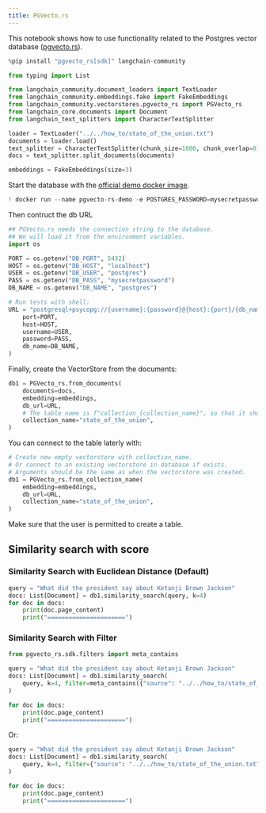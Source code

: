 ```yaml
---
title: PGVecto.rs
---
```


This notebook shows how to use functionality related to the Postgres vector database ([pgvecto.rs](https://github.com/tensorchord/pgvecto.rs)).

```python
%pip install "pgvecto_rs[sdk]" langchain-community
```

```python
from typing import List

from langchain_community.document_loaders import TextLoader
from langchain_community.embeddings.fake import FakeEmbeddings
from langchain_community.vectorstores.pgvecto_rs import PGVecto_rs
from langchain_core.documents import Document
from langchain_text_splitters import CharacterTextSplitter
```

```python
loader = TextLoader("../../how_to/state_of_the_union.txt")
documents = loader.load()
text_splitter = CharacterTextSplitter(chunk_size=1000, chunk_overlap=0)
docs = text_splitter.split_documents(documents)

embeddings = FakeEmbeddings(size=3)
```

Start the database with the [official demo docker image](https://github.com/tensorchord/pgvecto.rs#installation).

```python
! docker run --name pgvecto-rs-demo -e POSTGRES_PASSWORD=mysecretpassword -p 5432:5432 -d tensorchord/pgvecto-rs:latest
```

Then contruct the db URL

```python
## PGVecto.rs needs the connection string to the database.
## We will load it from the environment variables.
import os

PORT = os.getenv("DB_PORT", 5432)
HOST = os.getenv("DB_HOST", "localhost")
USER = os.getenv("DB_USER", "postgres")
PASS = os.getenv("DB_PASS", "mysecretpassword")
DB_NAME = os.getenv("DB_NAME", "postgres")

# Run tests with shell:
URL = "postgresql+psycopg://{username}:{password}@{host}:{port}/{db_name}".format(
    port=PORT,
    host=HOST,
    username=USER,
    password=PASS,
    db_name=DB_NAME,
)
```

Finally, create the VectorStore from the documents:

```python
db1 = PGVecto_rs.from_documents(
    documents=docs,
    embedding=embeddings,
    db_url=URL,
    # The table name is f"collection_{collection_name}", so that it should be unique.
    collection_name="state_of_the_union",
)
```

You can connect to the table laterly with:

```python
# Create new empty vectorstore with collection_name.
# Or connect to an existing vectorstore in database if exists.
# Arguments should be the same as when the vectorstore was created.
db1 = PGVecto_rs.from_collection_name(
    embedding=embeddings,
    db_url=URL,
    collection_name="state_of_the_union",
)
```

Make sure that the user is permitted to create a table.

## Similarity search with score

### Similarity Search with Euclidean Distance (Default)

```python
query = "What did the president say about Ketanji Brown Jackson"
docs: List[Document] = db1.similarity_search(query, k=4)
for doc in docs:
    print(doc.page_content)
    print("======================")
```

### Similarity Search with Filter

```python
from pgvecto_rs.sdk.filters import meta_contains

query = "What did the president say about Ketanji Brown Jackson"
docs: List[Document] = db1.similarity_search(
    query, k=4, filter=meta_contains({"source": "../../how_to/state_of_the_union.txt"})
)

for doc in docs:
    print(doc.page_content)
    print("======================")
```

Or:

```python
query = "What did the president say about Ketanji Brown Jackson"
docs: List[Document] = db1.similarity_search(
    query, k=4, filter={"source": "../../how_to/state_of_the_union.txt"}
)

for doc in docs:
    print(doc.page_content)
    print("======================")
```
